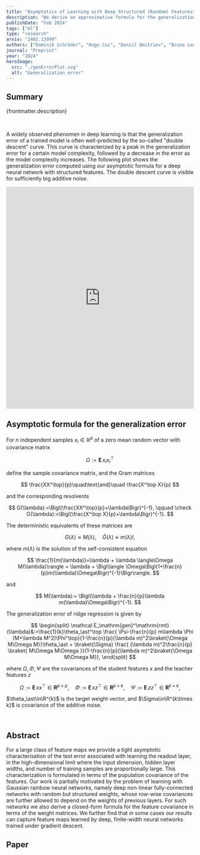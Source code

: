 ```yaml
---
title: "Asymptotics of Learning with Deep Structured (Random) Features"
description: "We derive an approximative formula for the generalization error of deep neural networks with structured (random) features, confirming a widely believed conjecture. We also show that our results can capture feature maps learned by deep, finite-width neural networks trained under gradient descent."
publishDate: "Feb 2024"
tags: ["ml"]
type: "research"
arxiv: "2402.13999"
authors: ["Dominik Schröder", "Hugo Cui", "Daniil Dmitriev", "Bruno Loureiro"]
journal: "Preprint"
year: "2024"
heroImage:
  src: "./genErrorPlot.svg"
  alt: "Generalization error"
---
```


## Summary

{frontmatter.description}

<br />

A widely observed phenomen in deep learning is that the generalization error of a trained model is often well-predicted by the so-called "double descent" curve. This curve is characterized by a peak in the generalization error for a certain model complexity, followed by a decrease in the error as the model complexity increases. The following plot shows the generalization error computed using our asymptotic formula for a deep neural network with structured features. The double descent curve is visible for sufficiently big additive noise.

<iframe
	width="100%"
	height="596"
	frameborder="0"
	src="https://observablehq.com/embed/032a635ef9ea1df1?cells=viewof+noise%2CgenErrorPlot"
></iframe>

## Asymptotic formula for the generalization error

For $n$ independent samples $x_i\in\mathbb{R}^p$ of a zero mean random vector with covariance matrix

$$
\Omega := \mathbf E\, x_i x_i^\top
$$

define the sample covariance matrix, and the Gram matrices

$$
\frac{XX^\top}{p}\quad\text{and}\quad \frac{X^\top X}{p}
$$

and the corresponding resolvents

$$
G(\lambda):=\Bigl(\frac{XX^\top}{p}+\lambda\Bigr)^{-1}, \qquad \check G(\lambda):=\Bigl(\frac{X^\top X}{p}+\lambda\Bigr)^{-1}.
$$

The deterministic equivalents of these matrices are

$$
G(\lambda)\approx M(\lambda),\quad \check G(\lambda)\approx m(\lambda)I,
$$

where $m(\lambda)$ is the solution of the self-consistent equation

$$
\frac{1}{m(\lambda)}=\lambda + \lambda \langle\Omega M(\lambda)\rangle = \lambda + \Bigl\langle \Omega\Bigl(1+\frac{n}{p}m(\lambda)\Omega\Bigr)^{-1}\Bigr\rangle.
$$

and

$$
M(\lambda):= \Bigl(\lambda + \frac{n}{p}\lambda m(\lambda)\Omega\Bigr)^{-1}.
$$

The generalization error of ridge regression is given by

$$
\begin{split}
\mathcal E_\mathrm{gen}^\mathrm{rmt}(\lambda)&:=\frac{1}{k}\theta_\ast^\top \frac{ \Psi-\frac{n}{p} m\lambda \Phi (M+\lambda M^2)\Phi^\top}{1-\frac{n}{p}(\lambda m)^2\braket{\Omega M\Omega M}}\theta_\ast  + \braket{\Sigma}  \frac{ (\lambda m)^2\frac{n}{p} \braket{ M\Omega M\Omega  }}{1-\frac{n}{p}(\lambda m)^2\braket{\Omega M\Omega M}},
\end{split}
$$

where $\Omega,\Phi,\Psi$ are the covariances of the student features $x$ and the teacher features $z$

$$
\Omega := \mathbf E\, x x^\top\in\mathbf R^{p\times p},\quad \Phi := \mathbf E\, x z^\top\in\mathbf R^{p\times k},\quad \Psi := \mathbf E\, z z^\top\in\mathbf R^{k\times k},
$$

$\theta_\ast\in\R^{k}$ is the target weight vector, and $\Sigma\in\R^{k\times k}$ is covariance of the additive noise.

<br />

## Abstract

For a large class of feature maps we provide a tight asymptotic characterisation of the test error associated with learning the readout layer, in the high-dimensional limit where the input dimension, hidden layer widths, and number of training samples are proportionally large. This characterization is formulated in terms of the population covariance of the features. Our work is partially motivated by the problem of learning with Gaussian rainbow neural networks, namely deep non-linear fully-connected networks with random but structured weights, whose row-wise covariances are further allowed to depend on the weights of previous layers. For such networks we also derive a closed-form formula for the feature covariance in terms of the weight matrices. We further find that in some cases our results can capture feature maps learned by deep, finite-width neural networks trained under gradient descent.

## Paper
